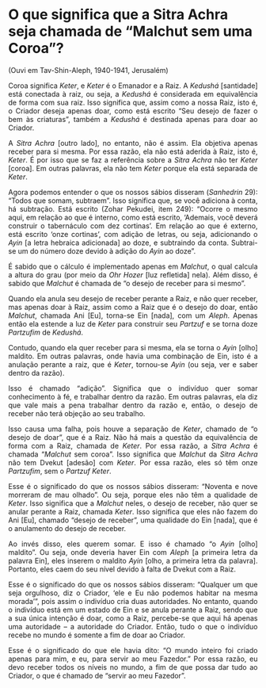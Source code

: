# O que significa que a Sitra Achra seja chamada de “Malchut sem uma Coroa”?
(Ouvi em Tav-Shin-Aleph, 1940-1941, Jerusalém)

::: {style="text-align: justify"}

Coroa significa *Keter*, e *Keter* é o Emanador e a Raiz. A *Kedushá* [santidade] está conectada à raiz, ou seja, a *Kedushá* é considerada em equivalência de forma com sua raiz. Isso significa que, assim como a nossa Raiz, isto é, o Criador deseja apenas doar, como está escrito “Seu desejo de fazer o bem às criaturas”, também a *Kedushá* é destinada apenas para doar ao Criador.

 

A *Sitra Achra* [outro lado], no entanto, não é assim. Ela objetiva apenas receber para si mesma. Por essa razão, ela não está aderida à Raiz, isto é, *Keter*. É por isso que se faz a referência sobre a *Sitra Achra* não ter *Keter* [coroa]. Em outras palavras, ela não tem *Keter* porque ela está separada de *Keter*.

 

Agora podemos entender o que os nossos sábios disseram (*Sanhedrin* 29): “Todos que somam, subtraem”. Isso significa que, se você adiciona à conta, há subtração. Está escrito (Zohar Pekudei, item 249): “Ocorre o mesmo aqui, em relação ao que é interno, como está escrito, ‘Ademais, você deverá construir o tabernáculo com dez cortinas’. Em relação ao que é externo, está escrito ‘onze cortinas’, com adição de letras, ou seja, adicionando o *Ayin* [a letra hebraica adicionada] ao doze, e subtraindo da conta. Subtrai-se um do número doze devido à adição do *Ayin* ao doze”.

 

É sabido que o cálculo é implementado apenas em *Malchut*, o qual calcula a altura do grau (por meio da *Ohr Hozer* [luz refletida] nela). Além disso, é sabido que *Malchut* é chamada de “o desejo de receber para si mesmo”.

 

Quando ela anula seu desejo de receber perante a Raiz, e não quer receber, mas apenas doar à Raiz, assim como a Raiz que é o desejo do doar, então *Malchut*, chamada Ani [Eu], torna-se Ein [nada], com um *Aleph*. Apenas então ela estende a luz de *Keter* para construir seu *Partzuf* e se torna doze *Partzufim* de *Kedushá*.

 

Contudo, quando ela quer receber para si mesma, ela se torna o *Ayin* [olho] maldito. Em outras palavras, onde havia uma combinação de Ein, isto é a anulação perante a raiz, que é *Keter*, tornou-se *Ayin* (ou seja, ver e saber dentro da razão).

 

Isso é chamado “adição”. Significa que o indivíduo quer somar conhecimento à fé, e trabalhar dentro da razão. Em outras palavras, ela diz que vale mais a pena trabalhar dentro da razão e, então, o desejo de receber não terá objeção ao seu trabalho.

 

Isso causa uma falha, pois houve a separação de *Keter*, chamado de “o desejo de doar”, que é a Raiz. Não há mais a questão da equivalência de forma com a Raiz, chamada de *Keter*. Por essa razão, a *Sitra Achra* é chamada “*Malchut* sem coroa”. Isso significa que *Malchut* da *Sitra Achra* não tem Dvekut [adesão] com *Keter*. Por essa razão, eles só têm onze *Partzufim*, sem o *Partzuf* *Keter*.

 

Esse é o significado do que os nossos sábios disseram: “Noventa e nove morreram de mau olhado”. Ou seja, porque eles não têm a qualidade de *Keter*. Isso significa que a *Malchut* neles, o desejo de receber, não quer se anular perante a Raiz, chamada *Keter*. Isso significa que eles não fazem do Ani [Eu], chamado “desejo de receber”, uma qualidade do Ein [nada], que é o anulamento do desejo de receber.

 

Ao invés disso, eles querem somar. E isso é chamado “o *Ayin* [olho] maldito”. Ou seja, onde deveria haver Ein com *Aleph* [a primeira letra da palavra Ein], eles inserem o maldito *Ayin* [olho, a primeira letra da palavra]. Portanto, eles caem do seu nível devido à falta de Dvekut com a Raiz.

 

Esse é o significado do que os nossos sábios disseram: “Qualquer um que seja orgulhoso, diz o Criador, ‘ele e Eu não podemos habitar na mesma morada’”, pois assim o indivíduo cria duas autoridades. No entanto, quando o indivíduo está em um estado de Ein e se anula perante a Raiz, sendo que a sua única intenção é doar, como a Raiz, percebe-se que aqui há apenas uma autoridade – a autoridade do Criador. Então, tudo o que o indivíduo recebe no mundo é somente a fim de doar ao Criador.

 

Esse é o significado do que ele havia dito: “O mundo inteiro foi criado apenas para mim, e eu, para servir ao meu Fazedor.” Por essa razão, eu devo receber todos os níveis no mundo, a fim de que possa dar tudo ao Criador, o que é chamado de “servir ao meu Fazedor”.

:::
